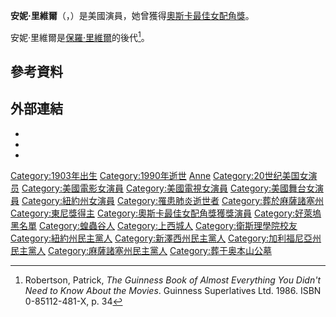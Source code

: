 {{Expand|time=2017-06-21T23:27:22+00:00}}
{{Expand language|en}}
{{Infobox person
| name = 安妮·里維爾<br>Anne Revere
| image = Studio publicity Anne Revere.jpg
| imagesize = 
| caption = 
| birth_date = {{birth date|1903|06|25}}
| birth_place= {{USA}}[[紐約市|紐約市]]
| death_date = {{death date and age|1990|12|18|1903|06|25}}
| death_place = {{USA}}{{link-en|蝗蟲谷|Locust Valley}}
| years_active = 1931年－1976年
| occupation = 女演員
| spouse = 塞繆爾·羅森（Samuel Rosen，1935年－1984年，到他死亡為止）
| parents     = 父：柯林頓·里維爾（Clinton Revere）
}}
'''安妮·里維爾'''（{{lang-en|Anne Revere}}，{{bd|1903年|6月25日|1990年|12月18日}}）是美國演員，她曾獲得[[奧斯卡最佳女配角獎|奧斯卡最佳女配角獎]]。

安妮·里維爾是[[保羅·里維爾|保羅·里維爾]]的後代<ref>Robertson, Patrick, ''The Guinness Book of Almost Everything You Didn't Need to Know About the Movies''. Guinness Superlatives Ltd. 1986. ISBN 0-85112-481-X, p. 34</ref>。

== 參考資料 ==
{{reflist}}

==外部連結==
{{Portal|人物|電影|電視|戲劇}} 
{{Commons}}
*{{IBDB name}}
*{{iobdb name|25941}}
*{{IMDb name|720843}}

{{奧斯卡最佳女配角獎 (1941–1960)}}

{{Authority control}}
{{DEFAULTSORT: Revere, Anne}}
[[Category:1903年出生|Category:1903年出生]]
[[Category:1990年逝世|Category:1990年逝世]]
[[Category:里維爾家族|Anne]]
[[Category:20世纪美国女演员|Category:20世纪美国女演员]]
[[Category:美國電影女演員|Category:美國電影女演員]]
[[Category:美國電視女演員|Category:美國電視女演員]]
[[Category:美國舞台女演員|Category:美國舞台女演員]]
[[Category:紐約州女演員|Category:紐約州女演員]]
[[Category:罹患肺炎逝世者|Category:罹患肺炎逝世者]]
[[Category:葬於麻薩諸塞州|Category:葬於麻薩諸塞州]]
[[Category:東尼獎得主|Category:東尼獎得主]]
[[Category:奧斯卡最佳女配角獎獲獎演員|Category:奧斯卡最佳女配角獎獲獎演員]]
[[Category:好萊塢黑名單|Category:好萊塢黑名單]]
[[Category:蝗蟲谷人|Category:蝗蟲谷人]]
[[Category:上西城人|Category:上西城人]]
[[Category:衛斯理學院校友|Category:衛斯理學院校友]]
[[Category:紐約州民主黨人|Category:紐約州民主黨人]]
[[Category:新澤西州民主黨人|Category:新澤西州民主黨人]]
[[Category:加利福尼亞州民主黨人|Category:加利福尼亞州民主黨人]]
[[Category:麻薩諸塞州民主黨人|Category:麻薩諸塞州民主黨人]]
[[Category:葬于奥本山公墓|Category:葬于奥本山公墓]]
